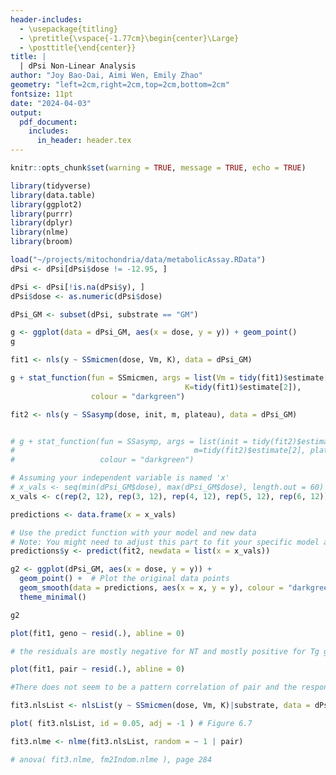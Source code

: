 ```yaml
---
header-includes:
  - \usepackage{titling}
  - \pretitle{\vspace{-1.77cm}\begin{center}\Large}
  - \posttitle{\end{center}}
title: |
  | dPsi Non-Linear Analysis
author: "Joy Bao-Dai, Aimi Wen, Emily Zhao"
geometry: "left=2cm,right=2cm,top=2cm,bottom=2cm"
fontsize: 11pt
date: "2024-04-03"
output:
  pdf_document:
    includes:
      in_header: header.tex
---
```


```r
knitr::opts_chunk$set(warning = TRUE, message = TRUE, echo = TRUE)
```


```r

library(tidyverse)
library(data.table)
library(ggplot2)
library(purrr)
library(dplyr)
library(nlme)
library(broom)

```

```r
load("~/projects/mitochondria/data/metabolicAssay.RData")
dPsi <- dPsi[dPsi$dose != -12.95, ]

dPsi <- dPsi[!is.na(dPsi$y), ]
dPsi$dose <- as.numeric(dPsi$dose)

dPsi_GM <- subset(dPsi, substrate == "GM")

```

```r

g <- ggplot(data = dPsi_GM, aes(x = dose, y = y)) + geom_point()
g

```


```r

fit1 <- nls(y ~ SSmicmen(dose, Vm, K), data = dPsi_GM)

g + stat_function(fun = SSmicmen, args = list(Vm = tidy(fit1)$estimate[1],
                                       K=tidy(fit1)$estimate[2]), 
                  colour = "darkgreen")
```

```r

fit2 <- nls(y ~ SSasymp(dose, init, m, plateau), data = dPsi_GM)


# g + stat_function(fun = SSasymp, args = list(init = tidy(fit2)$estimate[1],
#                                        m=tidy(fit2)$estimate[2], plateau=tidy(fit2)$estimate[3]),
#                   colour = "darkgreen")

# Assuming your independent variable is named 'x'
# x_vals <- seq(min(dPsi_GM$dose), max(dPsi_GM$dose), length.out = 60)
x_vals <- c(rep(2, 12), rep(3, 12), rep(4, 12), rep(5, 12), rep(6, 12))

predictions <- data.frame(x = x_vals)

# Use the predict function with your model and new data
# Note: You might need to adjust this part to fit your specific model and data structure
predictions$y <- predict(fit2, newdata = list(x = x_vals))

g2 <- ggplot(dPsi_GM, aes(x = dose, y = y)) +
  geom_point() +  # Plot the original data points
  geom_smooth(data = predictions, aes(x = x, y = y), colour = "darkgreen") +  # Add the model curve
  theme_minimal()

g2
```


```r
plot(fit1, geno ~ resid(.), abline = 0)

# the residuals are mostly negative for NT and mostly positive for Tg giving strong evidence that a "genotype" effect should be included in the model
```

```r
plot(fit1, pair ~ resid(.), abline = 0)

#There does not seem to be a pattern correlation of pair and the response as the residuals are both positive and negative for all pairs, so we'll apply pair as a random effect if possible
```

```r

fit3.nlsList <- nlsList(y ~ SSmicmen(dose, Vm, K)|substrate, data = dPsi)

plot( fit3.nlsList, id = 0.05, adj = -1 ) # Figure 6.7

fit3.nlme <- nlme(fit3.nlsList, random = ~ 1 | pair)
```


```r

# anova( fit3.nlme, fm2Indom.nlme ), page 284
```

